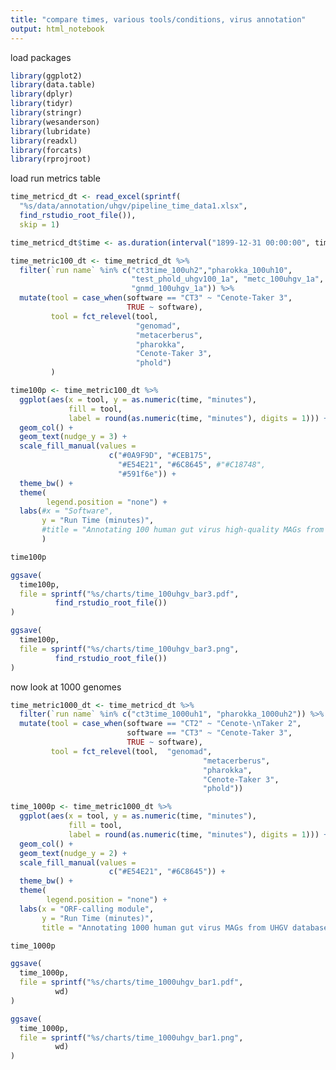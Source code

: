 ```yaml
---
title: "compare times, various tools/conditions, virus annotation"
output: html_notebook
---
```


load packages
```r
library(ggplot2)
library(data.table)
library(dplyr)
library(tidyr)
library(stringr)
library(wesanderson)
library(lubridate)
library(readxl)
library(forcats)
library(rprojroot)
```


load run metrics table
```r
time_metricd_dt <- read_excel(sprintf(
  "%s/data/annotation/uhgv/pipeline_time_data1.xlsx",
  find_rstudio_root_file()),
  skip = 1)

time_metricd_dt$time <- as.duration(interval("1899-12-31 00:00:00", time_metricd_dt$time))
```



```r
time_metric100_dt <- time_metricd_dt %>%
  filter(`run name` %in% c("ct3time_100uh2","pharokka_100uh10",
                           "test_phold_uhgv100_1a", "metc_100uhgv_1a",
                           "gnmd_100uhgv_1a")) %>%
  mutate(tool = case_when(software == "CT3" ~ "Cenote-Taker 3",
                          TRUE ~ software),
         tool = fct_relevel(tool,
                            "genomad",
                            "metacerberus",
                            "pharokka", 
                            "Cenote-Taker 3",
                            "phold")
         )
```


```r

time100p <- time_metric100_dt %>%
  ggplot(aes(x = tool, y = as.numeric(time, "minutes"),
             fill = tool,
             label = round(as.numeric(time, "minutes"), digits = 1))) +
  geom_col() +
  geom_text(nudge_y = 3) +
  scale_fill_manual(values = 
                      c("#0A9F9D", "#CEB175", 
                        "#E54E21", "#6C8645", #"#C18748", 
                        "#591f6e")) +
  theme_bw() +
  theme(
        legend.position = "none") +
  labs(#x = "Software",
       y = "Run Time (minutes)",
       #title = "Annotating 100 human gut virus high-quality MAGs from UHGV database"
       )

time100p

ggsave(
  time100p,
  file = sprintf("%s/charts/time_100uhgv_bar3.pdf",
          find_rstudio_root_file())
)

ggsave(
  time100p,
  file = sprintf("%s/charts/time_100uhgv_bar3.png",
          find_rstudio_root_file())
)
```

now look at 1000 genomes
```r

time_metric1000_dt <- time_metricd_dt %>%
  filter(`run name` %in% c("ct3time_1000uh1", "pharokka_1000uh2")) %>%
  mutate(tool = case_when(software == "CT2" ~ "Cenote-\nTaker 2",
                          software == "CT3" ~ "Cenote-Taker 3",
                          TRUE ~ software),
         tool = fct_relevel(tool,  "genomad",
                                           "metacerberus", 
                                           "pharokka", 
                                           "Cenote-Taker 3",
                                           "phold"))

```


```r
time_1000p <- time_metric1000_dt %>%
  ggplot(aes(x = tool, y = as.numeric(time, "minutes"),
             fill = tool,
             label = round(as.numeric(time, "minutes"), digits = 1))) +
  geom_col() +
  geom_text(nudge_y = 2) +
  scale_fill_manual(values = 
                      c("#E54E21", "#6C8645")) +
  theme_bw() +
  theme(
        legend.position = "none") +
  labs(x = "ORF-calling module",
       y = "Run Time (minutes)",
       title = "Annotating 1000 human gut virus MAGs from UHGV database")

time_1000p

ggsave(
  time_1000p,
  file = sprintf("%s/charts/time_1000uhgv_bar1.pdf",
          wd)
)

ggsave(
  time_1000p,
  file = sprintf("%s/charts/time_1000uhgv_bar1.png",
          wd)
)

```







